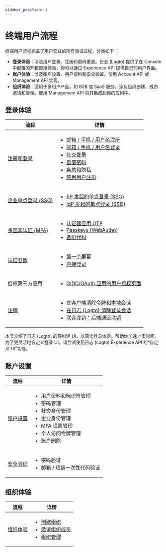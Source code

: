 ```yaml
---
sidebar_position: 1
---
```


# 终端用户流程

终端用户流程涵盖了用户交互的所有验证过程，分类如下：

- **登录体验**：涉及用户登录、注册和密码重置。日志 (Logto) 提供了在 Console 中配置的开箱即用体验，你可以通过 Experience API 提供自己的用户界面。
- **账户体验**：涉及账户设置、用户资料和安全验证。使用 Account API 或 Management API 实现。
- **组织体验**：适用于多租户产品，如 B2B 或 SaaS 服务。涉及组织创建、成员邀请和管理。使用 Management API 将其集成到你的应用中。

## 登录体验

| 流程                                                  | 详情                                                                                                                                                                                                                                                                                                                                                                                                                                                                                      |
| ----------------------------------------------------- | ----------------------------------------------------------------------------------------------------------------------------------------------------------------------------------------------------------------------------------------------------------------------------------------------------------------------------------------------------------------------------------------------------------------------------------------------------------------------------------------- |
| [注册和登录](/end-user-flows/sign-up-and-sign-in)     | <ul><li>[邮箱 / 手机 / 用户名注册](/end-user-flows/sign-up-and-sign-in/sign-up)</li><li>[邮箱 / 手机 / 用户名登录](/end-user-flows/sign-up-and-sign-in/sign-in)</li><li>[社交登录](/end-user-flows/sign-up-and-sign-in/social-sign-in)</li><li>[重置密码](/end-user-flows/sign-up-and-sign-in/reset-password)</li><li>[条款和隐私](/end-user-flows/sign-up-and-sign-in/terms-and-privacy)</li><li>[禁用用户注册](/end-user-flows/sign-up-and-sign-in/disable-user-registration)</li></ul> |
| [企业单点登录 (SSO)](/end-user-flows/enterprise-sso)  | <ul><li>[SP 发起的单点登录 (SSO)](/end-user-flows/enterprise-sso/sp-initiated-sso)</li><li>[IdP 发起的单点登录 (SSO)](/end-user-flows/enterprise-sso/idp-initiated-sso)</li></ul>                                                                                                                                                                                                                                                                                                         |
| [多因素认证 (MFA)](/end-user-flows/mfa)               | <ul><li>[认证器应用 OTP](/end-user-flows/mfa/authenticator-app-otp)</li><li>[Passkeys (WebAuthn)](/end-user-flows/mfa/webauthn)</li><li>[备份代码](/end-user-flows/mfa/backup-codes)</li></ul>                                                                                                                                                                                                                                                                                            |
| [认证参数](/end-user-flows/authentication-parameters) | <ul><li>[第一个屏幕](/end-user-flows/authentication-parameters/first-screen)</li><li>[直接登录](/end-user-flows/authentication-parameters/direct-sign-in)</li></ul>                                                                                                                                                                                                                                                                                                                       |
| 授权第三方应用                                        | <ul><li>[OIDC/OAuth 应用的用户授权页面](/end-user-flows/consent-screen)</li></ul>                                                                                                                                                                                                                                                                                                                                                                                                         |
| [注销](/end-user-flows/sign-out)                      | <ul><li>[在客户端清除令牌和本地会话](/end-user-flows/sign-out/#clear-tokens-and-local-session-at-the-client-side)</li><li>[在日志 (Logto) 清除登录会话](/end-user-flows/sign-out/#clear-sign-in-session-at-logto)</li><li>[联合注销：后端通道注销](/end-user-flows/sign-out/#federated-sign-out-back-channel-logout)</li></ul>                                                                                                                                                            |

本节介绍了日志 (Logto) 的预构建 UI，以简化登录体验，帮助你加速上市时间。为了更灵活地自定义登录 UI，请尝试使用日志 (Logto) Experience API 的“自定义 UI”功能。

## 账户设置

| 流程                                              | 详情                                                                                                                                                             |
| ------------------------------------------------- | ---------------------------------------------------------------------------------------------------------------------------------------------------------------- |
| [账户设置](/end-user-flows/account-settings)      | <ul><li>用户资料和标识符管理</li><li>密码管理</li><li>社交身份管理</li><li>企业身份管理</li><li>MFA 设置管理</li><li>个人访问令牌管理</li><li>账户删除</li></ul> |
| [安全验证](/end-user-flows/security-verification) | <ul><li>密码验证</li><li>邮箱 / 短信一次性代码验证</li></ul>                                                                                                     |

## 组织体验

| 流程                                                | 详情                                                                                                                                                                                                                                                                      |
| --------------------------------------------------- | ------------------------------------------------------------------------------------------------------------------------------------------------------------------------------------------------------------------------------------------------------------------------- |
| [组织体验](/end-user-flows/organization-experience) | <ul><li>[创建组织](/end-user-flows/organization-experience/create-organization)</li><li>[邀请组织成员](/end-user-flows/organization-experience/invite-organization-members)</li><li>[组织管理](/end-user-flows/organization-experience/organization-management)</li></ul> |
